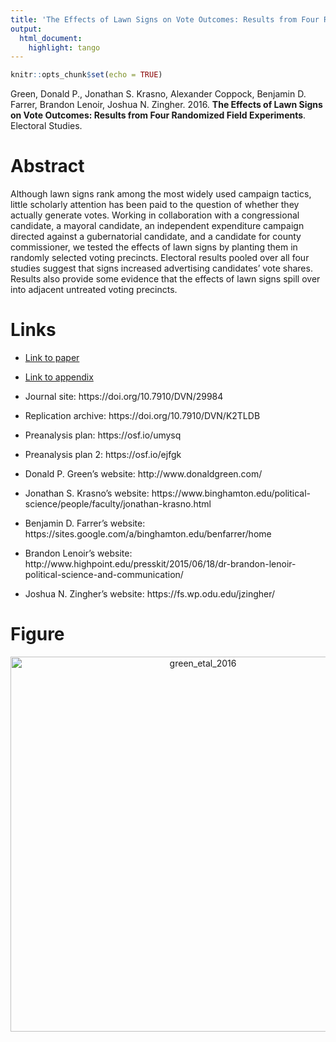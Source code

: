 ```yaml
---
title: 'The Effects of Lawn Signs on Vote Outcomes: Results from Four Randomized Field Experiments'
output:
  html_document:
    highlight: tango
---
```


```r
knitr::opts_chunk$set(echo = TRUE)
```

Green, Donald P., Jonathan S. Krasno, Alexander Coppock, Benjamin D. Farrer, Brandon Lenoir, Joshua N. Zingher. 2016. <b>The Effects of Lawn Signs on Vote Outcomes: Results from Four Randomized Field Experiments</b>. Electoral Studies.

# Abstract
Although lawn signs rank among the most widely used campaign tactics, little scholarly attention has been paid to the question of whether they actually generate votes. Working in collaboration with a congressional candidate, a mayoral candidate, an independent expenditure campaign directed against a gubernatorial candidate, and a candidate for county commissioner, we tested the effects of lawn signs by planting them in randomly selected voting precincts. Electoral results pooled over all four studies suggest that signs increased advertising candidates' vote shares. Results also provide some evidence that the effects of lawn signs spill over into adjacent untreated voting precincts.

# Links
 - <a href='green_etal_2016.pdf'>Link to paper</a>
 - <a href='green_etal_2016_appendix.pdf'>Link to appendix</a>
 - Journal site: https://doi.org/10.7910/DVN/29984 
 - Replication archive: https://doi.org/10.7910/DVN/K2TLDB 
 - Preanalysis plan: https://osf.io/umysq 
 - Preanalysis plan 2: https://osf.io/ejfgk 

- Donald P. Green's website: http://www.donaldgreen.com/
- Jonathan S. Krasno's website: https://www.binghamton.edu/political-science/people/faculty/jonathan-krasno.html
- Benjamin D. Farrer's website: https://sites.google.com/a/binghamton.edu/benfarrer/home
- Brandon Lenoir's website: http://www.highpoint.edu/presskit/2015/06/18/dr-brandon-lenoir-political-science-and-communication/
- Joshua N. Zingher's website: https://fs.wp.odu.edu/jzingher/

# Figure
<center><img src="display_figures/green_etal_2016_display.png" alt="green_etal_2016" width="600"></center>